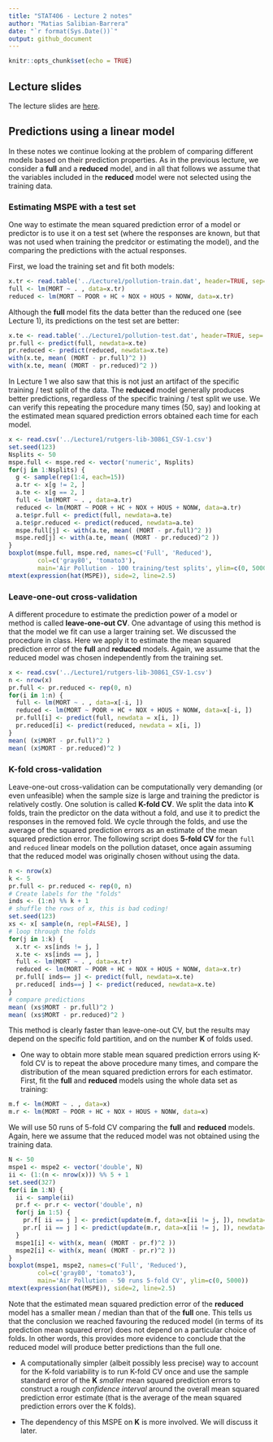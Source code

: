 ```yaml
---
title: "STAT406 - Lecture 2 notes"
author: "Matias Salibian-Barrera"
date: "`r format(Sys.Date())`"
output: github_document
---
```


```r
knitr::opts_chunk$set(echo = TRUE)
```

## Lecture slides

The lecture slides are [here](STAT406-17-lecture-2-preliminary.pdf).

## Predictions using a linear model

In these notes we continue looking at the problem of 
comparing different models based on their 
prediction properties. As in the previous lecture, we consider 
a **full** and a **reduced** model, and in all that follows we assume that the
variables included in the **reduced** model were not selected using the training data. 


### Estimating MSPE with a test set

One way to estimate the mean squared prediction error of a 
model or predictor is to use it on a test set (where the
responses are known, but that was not used when training the
predcitor or estimating the model), and the comparing the
predictions with the actual responses. 

First, we load the training set and fit both models:
```r
x.tr <- read.table('../Lecture1/pollution-train.dat', header=TRUE, sep=',')
full <- lm(MORT ~ . , data=x.tr)
reduced <- lm(MORT ~ POOR + HC + NOX + HOUS + NONW, data=x.tr)
```
Although the **full** model fits the data better than the
reduced one (see Lecture 1), its predictions on the test set are better:
```r
x.te <- read.table('../Lecture1/pollution-test.dat', header=TRUE, sep=',')
pr.full <- predict(full, newdata=x.te)
pr.reduced <- predict(reduced, newdata=x.te)
with(x.te, mean( (MORT - pr.full)^2 ))
with(x.te, mean( (MORT - pr.reduced)^2 ))
```
In Lecture 1 we also saw that 
this is not just an artifact of the specific
training / test split of the data. The **reduced**
model generally produces better predictions, 
regardless of the specific training / test
split we use. We can verify this repeating 
the procedure many times (50, say) and looking
at the estimated mean squared prediction errors
obtained each time for each model. 
```r
x <- read.csv('../Lecture1/rutgers-lib-30861_CSV-1.csv')
set.seed(123)
Nsplits <- 50
mspe.full <- mspe.red <- vector('numeric', Nsplits)
for(j in 1:Nsplits) {
  g <- sample(rep(1:4, each=15))
  a.tr <- x[g != 2, ]
  a.te <- x[g == 2, ]
  full <- lm(MORT ~ . , data=a.tr)
  reduced <- lm(MORT ~ POOR + HC + NOX + HOUS + NONW, data=a.tr)
  a.te$pr.full <- predict(full, newdata=a.te)
  a.te$pr.reduced <- predict(reduced, newdata=a.te)
  mspe.full[j] <- with(a.te, mean( (MORT - pr.full)^2 ))
  mspe.red[j] <- with(a.te, mean( (MORT - pr.reduced)^2 ))
}
boxplot(mspe.full, mspe.red, names=c('Full', 'Reduced'), 
        col=c('gray80', 'tomato3'), 
        main='Air Pollution - 100 training/test splits', ylim=c(0, 5000))
mtext(expression(hat(MSPE)), side=2, line=2.5)
```


### Leave-one-out cross-validation

A different procedure to estimate the prediction power
of a model or method is called **leave-one-out CV**. 
One advantage of using this method is that 
the model we fit can use a larger training set.
We discussed the procedure in class. Here
we apply it to estimate the mean squared
prediction error of the **full** and **reduced**
models. Again, we assume that the reduced model 
was chosen independently from the training set.
```r
x <- read.csv('../Lecture1/rutgers-lib-30861_CSV-1.csv')
n <- nrow(x)
pr.full <- pr.reduced <- rep(0, n)
for(i in 1:n) {
  full <- lm(MORT ~ . , data=x[-i, ])
  reduced <- lm(MORT ~ POOR + HC + NOX + HOUS + NONW, data=x[-i, ])
  pr.full[i] <- predict(full, newdata = x[i, ])
  pr.reduced[i] <- predict(reduced, newdata = x[i, ])
}
mean( (x$MORT - pr.full)^2 )
mean( (x$MORT - pr.reduced)^2 )
```

### K-fold cross-validation

Leave-one-out cross-validation can be computationally 
very demanding (or even unfeasible) when the sample size
is large and training the predictor is relatively costly. 
One solution is called **K-fold CV**. We split the data
into **K** folds, train the predictor on the data without
a fold, and use it to predict the responses 
in the removed fold. We cycle through the folds, and
use the average of the squared prediction errors as
an estimate of the mean squared prediction error.
The following script does **5-fold CV** for the 
`full` and `reduced` linear models on the
pollution dataset, once again assuming that the reduced model 
was originally chosen without using the data.
```r
n <- nrow(x)
k <- 5
pr.full <- pr.reduced <- rep(0, n)
# Create labels for the "folds"
inds <- (1:n) %% k + 1 
# shuffle the rows of x, this is bad coding!
set.seed(123)
xs <- x[ sample(n, repl=FALSE), ]
# loop through the folds
for(j in 1:k) {
  x.tr <- xs[inds != j, ]
  x.te <- xs[inds == j, ]
  full <- lm(MORT ~ . , data=x.tr)
  reduced <- lm(MORT ~ POOR + HC + NOX + HOUS + NONW, data=x.tr)
  pr.full[ inds== j] <- predict(full, newdata=x.te)
  pr.reduced[ inds==j ] <- predict(reduced, newdata=x.te)
}
# compare predictions
mean( (xs$MORT - pr.full)^2 )
mean( (xs$MORT - pr.reduced)^2 )
```
This method is clearly faster than leave-one-out CV, but
the results may depend on the specific fold partition,
and on the number **K** of folds used. 

* One way to obtain more stable mean squared prediction errors 
using K-fold CV is to repeat the above procedure
many times, and compare the distribution of the
mean squared prediction errors for each estimator.
First, fit the **full** and **reduced** models using the
whole data set as training:
```r
m.f <- lm(MORT ~ . , data=x)
m.r <- lm(MORT ~ POOR + HC + NOX + HOUS + NONW, data=x)
```
We will use 50 runs of 5-fold CV comparing the **full** and **reduced** models.
Again, here we assume that the reduced model was not obtained
using the training data. 
```r
N <- 50
mspe1 <- mspe2 <- vector('double', N)
ii <- (1:(n <- nrow(x))) %% 5 + 1
set.seed(327)
for(i in 1:N) {
  ii <- sample(ii)
  pr.f <- pr.r <- vector('double', n)
  for(j in 1:5) {
    pr.f[ ii == j ] <- predict(update(m.f, data=x[ii != j, ]), newdata=x[ii==j,])
    pr.r[ ii == j ] <- predict(update(m.r, data=x[ii != j, ]), newdata=x[ii==j,])
  }
  mspe1[i] <- with(x, mean( (MORT - pr.f)^2 ))
  mspe2[i] <- with(x, mean( (MORT - pr.r)^2 ))
}  
boxplot(mspe1, mspe2, names=c('Full', 'Reduced'), 
        col=c('gray80', 'tomato3'), 
        main='Air Pollution - 50 runs 5-fold CV', ylim=c(0, 5000))
mtext(expression(hat(MSPE)), side=2, line=2.5)
```

Note that the estimated mean squared prediction 
error of the **reduced** model has a smaller mean / median
than that of the **full** one. This tells us that
the conclusion we reached favouring the reduced model 
(in terms of its prediction mean squared error) does
not depend on a particular choice of folds. In other
words, this provides more evidence to conclude that
the reduced model will produce better predictions
than the full one. 

* A computationally simpler (albeit possibly less precise) way
to account for the K-fold variability is to run 
K-fold CV once and 
use the sample standard error of the
**K** *smaller* mean squared prediction errors to
construct a rough *confidence interval* around
the overall mean squared prediction error estimate (that is
the average of the mean squared prediction errors
over the K folds).

* The dependency of this MSPE on **K** is more involved.
We will discuss it later. 
